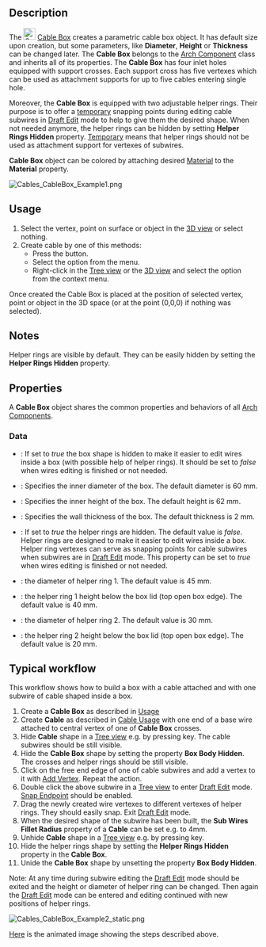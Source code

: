 {{Work_in_progress}}

{{Docnav
|[[Cables_Profile|Cable]]
|[[Cables_CableConnector|Cable Connector]]
|[[Cables_Workbench|Cables]]
|IconL=Cables_Cable.svg
|IconR=Cables_CableConnector.svg
|IconC=Cables_workbench_icon.svg
}}

{{GuiCommand
|Name=Cables CableBox
|MenuLocation=Cables → Cable Box
|Workbenches=[[Cables_Workbench|Cables]]
|Shortcut=
|Version=1.0
|SeeAlso=[[Cables_Cable|Cable]], [[Cables_CableConnector|Cable Connector]]
}}

==Description==

The [[Image:Cables_CableBox.svg|24px]] [[Cables_CableBox|Cable Box]] creates a parametric cable box object. It has default size upon creation, but some parameters, like '''Diameter''', '''Height''' or '''Thickness''' can be changed later. The '''Cable Box''' belongs to the [[Arch_Component|Arch Component]] class and inherits all of its properties. The '''Cable Box''' has four inlet holes equipped with support crosses. Each support cross has five vertexes which can be used as attachment supports for up to five cables entering single hole.

Moreover, the '''Cable Box''' is equipped with two adjustable helper rings. Their purpose is to offer a <u>temporary</u> snapping points during editing cable subwires in [[Draft_Edit|Draft Edit]] mode to help to give them the desired shape. When not needed anymore, the helper rings can be hidden by setting '''Helper Rings Hidden''' property. <u>Temporary</u> means that helper rings should not be used as attachment support for vertexes of subwires.

'''Cable Box''' object can be colored by attaching desired [[Arch_SetMaterial|Material]] to the '''Material''' property.

[[Image:Cables_CableBox_Example1.png]]
{{Caption|Example of the default Cable Box:<br/>There are visible support crosses inside holes and helper rings inside a box.}}

==Usage==

# Select the vertex, point on surface or object in the [[3D_view|3D view]] or select nothing.
# Create cable by one of this methods:
#* Press the {{Button|[[Image:Cables_CableBox.svg|16px]] [[Cables_CableBox|Cable Box]]}} button.
#* Select the {{MenuCommand|Cables → [[Image:Cables_CableBox.svg|16px]] Cable Box}} option from the menu.
#* Right-click in the [[Tree_view|Tree view]] or the [[3D_view|3D view]] and select the {{MenuCommand|Cables → [[Image:Cables_CableBox.svg|16px]] Cable Box}} option from the context menu.

Once created the Cable Box is placed at the position of selected vertex, point or object in the 3D space (or at the point (0,0,0) if nothing was selected).

==Notes==

Helper rings are visible by default. They can be easily hidden by setting the '''Helper Rings Hidden''' property.

==Properties==

A '''Cable Box''' object shares the common properties and behaviors of all [[Arch_Component|Arch Components]].

===Data===

{{TitleProperty|Cable Box}}

* {{PropertyData|Box Body Hidden|Bool}}: If set to ''true'' the box shape is hidden to make it easier to edit wires inside a box (with possible help of helper rings). It should be set to ''false'' when wires editing is finished or not needed.
* {{PropertyData|Diameter|Length}}: Specifies the inner diameter of the box. The default diameter is 60 mm.
* {{PropertyData|Height|Length}}: Specifies the inner height of the box. The default height is 62 mm.
* {{PropertyData|Thickness|Length}}: Specifies the wall thickness of the box. The default thickness is 2 mm.

{{TitleProperty|Cable Box Helpers}}

* {{PropertyData|Helper Rings Hidden|Bool}}: If set to ''true'' the helper rings are hidden. The default value is ''false''. Helper rings are designed to make it easier to edit wires inside a box. Helper ring vertexes can serve as snapping points for cable subwires when subwires are in [[Draft_Edit|Draft Edit]] mode. This property can be set to ''true'' when wires editing is finished or not needed.
* {{PropertyData|Ring 1 Diameter|Length}}: the diameter of helper ring 1. The default value is 45 mm.
* {{PropertyData|Ring 1 Height|Length}}: the helper ring 1 height below the box lid (top open box edge). The default value is 40 mm.
* {{PropertyData|Ring 2 Diameter|Length}}: the diameter of helper ring 2. The default value is 30 mm.
* {{PropertyData|Ring 2 Height|Length}}: the helper ring 2 height below the box lid (top open box edge). The default value is 20 mm.

==Typical workflow==

This workflow shows how to build a box with a cable attached and with one subwire of cable shaped inside a box.

# Create a '''Cable Box''' as described in [[#Usage|Usage]]
# Create '''Cable''' as described in [[Cables_Cable#Usage| Cable Usage]] with one end of a base wire attached to central vertex of one of '''Cable Box''' crosses.
# Hide '''Cable''' shape in a [[Tree_view|Tree view]] e.g. by pressing {{KEY|SPACE}} key. The cable subwires should be still visible.
# Hide the '''Cable Box''' shape by setting the property '''Box Body Hidden'''. The crosses and helper rings should be still visible.
# Click on the free end edge of one of cable subwires and add a vertex to it with [[Cables_AddVertex|Add Vertex]]. Repeat the action.
# Double click the above subwire in a [[Tree_view|Tree view]] to enter [[Draft_Edit|Draft Edit]] mode. [[Draft_Snap_Endpoint|Snap Endpoint]] should be enabled.
# Drag the newly created wire vertexes to different vertexes of helper rings. They should easily snap. Exit [[Draft_Edit|Draft Edit]] mode.
# When the desired shape of the subwire has been built, the '''Sub Wires Fillet Radius''' property of a '''Cable''' can be set e.g. to 4mm.
# Unhide '''Cable''' shape in a [[Tree_view|Tree view]] e.g. by pressing {{KEY|SPACE}} key.
# Hide the helper rings shape by setting the '''Helper Rings Hidden''' property in the '''Cable Box'''.
# Unide the '''Cable Box''' shape by unsetting the property '''Box Body Hidden'''.

Note: At any time during subwire editing the [[Draft_Edit|Draft Edit]] mode should be exited and the height or diameter of helper ring can be changed. Then again the [[Draft_Edit|Draft Edit]] mode can be entered and editing continued with new positions of helper rings.


[[Image:Cables_CableBox_Example2_static.png]]
{{Caption|Example of cable subwire shaped inside Cable Box.}}

[[Cables_Example3_CableBox|Here]] is the animated image showing the steps described above.


{{Docnav
|[[Cables_Profile|Cable]]
|[[Cables_CableConnector|Cable Connector]]
|[[Cables_Workbench|Cables]]
|IconL=Cables_Cable.svg
|IconR=Cables_CableConnector.svg
|IconC=Cables_workbench_icon.svg
}}